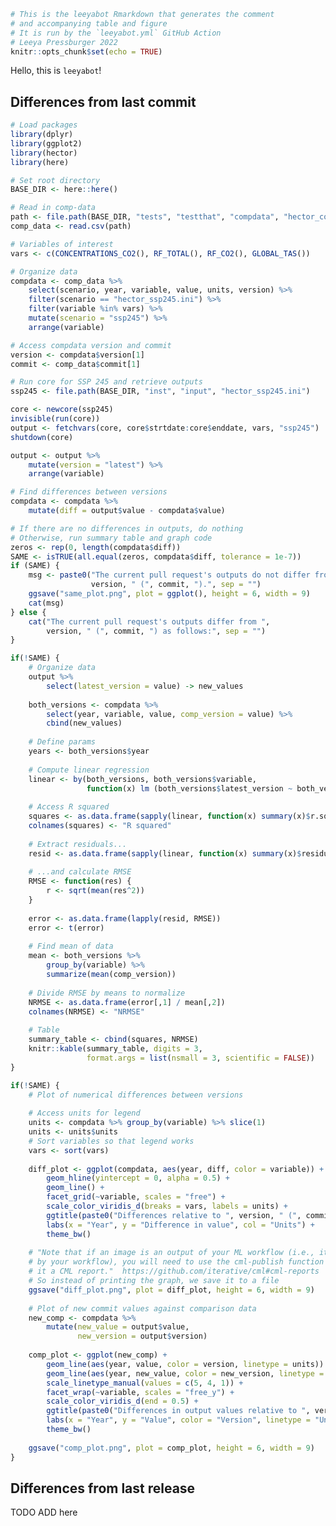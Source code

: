 ```r
# This is the leeyabot Rmarkdown that generates the comment
# and accompanying table and figure
# It is run by the `leeyabot.yml` GitHub Action
# Leeya Pressburger 2022
knitr::opts_chunk$set(echo = TRUE)
```

Hello, this is `leeyabot`! 

## Differences from last commit 

``` r
# Load packages
library(dplyr)
library(ggplot2)
library(hector)
library(here)

# Set root directory
BASE_DIR <- here::here()

# Read in comp-data
path <- file.path(BASE_DIR, "tests", "testthat", "compdata", "hector_comp.csv")
comp_data <- read.csv(path)

# Variables of interest
vars <- c(CONCENTRATIONS_CO2(), RF_TOTAL(), RF_CO2(), GLOBAL_TAS())

# Organize data
compdata <- comp_data %>% 
    select(scenario, year, variable, value, units, version) %>%
    filter(scenario == "hector_ssp245.ini") %>%
    filter(variable %in% vars) %>%
    mutate(scenario = "ssp245") %>%
    arrange(variable)

# Access compdata version and commit
version <- compdata$version[1]
commit <- comp_data$commit[1]

# Run core for SSP 245 and retrieve outputs
ssp245 <- file.path(BASE_DIR, "inst", "input", "hector_ssp245.ini")

core <- newcore(ssp245)
invisible(run(core))
output <- fetchvars(core, core$strtdate:core$enddate, vars, "ssp245")
shutdown(core)

output <- output %>% 
    mutate(version = "latest") %>%
    arrange(variable)

# Find differences between versions
compdata <- compdata %>% 
    mutate(diff = output$value - compdata$value)
```

```r
# If there are no differences in outputs, do nothing
# Otherwise, run summary table and graph code
zeros <- rep(0, length(compdata$diff))
SAME <- isTRUE(all.equal(zeros, compdata$diff, tolerance = 1e-7))
if (SAME) {
    msg <- paste0("The current pull request's outputs do not differ from ", 
                  version, " (", commit, ").", sep = "")
    ggsave("same_plot.png", plot = ggplot(), height = 6, width = 9)
    cat(msg)
} else {
    cat("The current pull request's outputs differ from ", 
        version, " (", commit, ") as follows:", sep = "")  
}
```

```r
if(!SAME) {
    # Organize data
    output %>%
        select(latest_version = value) -> new_values
    
    both_versions <- compdata %>%
        select(year, variable, value, comp_version = value) %>%
        cbind(new_values)
    
    # Define params
    years <- both_versions$year
    
    # Compute linear regression
    linear <- by(both_versions, both_versions$variable, 
                 function(x) lm (both_versions$latest_version ~ both_versions$comp_version))
    
    # Access R squared
    squares <- as.data.frame(sapply(linear, function(x) summary(x)$r.squared))
    colnames(squares) <- "R squared"
    
    # Extract residuals...
    resid <- as.data.frame(sapply(linear, function(x) summary(x)$residuals))
    
    # ...and calculate RMSE
    RMSE <- function(res) {
        r <- sqrt(mean(res^2))
    }
    
    error <- as.data.frame(lapply(resid, RMSE))
    error <- t(error)
    
    # Find mean of data
    mean <- both_versions %>% 
        group_by(variable) %>% 
        summarize(mean(comp_version))
    
    # Divide RMSE by means to normalize
    NRMSE <- as.data.frame(error[,1] / mean[,2])
    colnames(NRMSE) <- "NRMSE"
    
    # Table
    summary_table <- cbind(squares, NRMSE)
    knitr::kable(summary_table, digits = 3, 
                 format.args = list(nsmall = 3, scientific = FALSE))
}
```

``` r
if(!SAME) {
    # Plot of numerical differences between versions
    
    # Access units for legend
    units <- compdata %>% group_by(variable) %>% slice(1)
    units <- units$units
    # Sort variables so that legend works
    vars <- sort(vars)
    
    diff_plot <- ggplot(compdata, aes(year, diff, color = variable)) +
        geom_hline(yintercept = 0, alpha = 0.5) +
        geom_line() +
        facet_grid(~variable, scales = "free") +
        scale_color_viridis_d(breaks = vars, labels = units) +
        ggtitle(paste0("Differences relative to ", version, " (", commit, ")", " in ", compdata$scenario)) +
        labs(x = "Year", y = "Difference in value", col = "Units") +
        theme_bw()
    
    # "Note that if an image is an output of your ML workflow (i.e., it is produced
    # by your workflow), you will need to use the cml-publish function to include 
    # it a CML report."  https://github.com/iterative/cml#cml-reports
    # So instead of printing the graph, we save it to a file
    ggsave("diff_plot.png", plot = diff_plot, height = 6, width = 9)
    
    # Plot of new commit values against comparison data
    new_comp <- compdata %>%
        mutate(new_value = output$value,
               new_version = output$version)
    
    comp_plot <- ggplot(new_comp) +
        geom_line(aes(year, value, color = version, linetype = units)) +
        geom_line(aes(year, new_value, color = new_version, linetype = units)) +
        scale_linetype_manual(values = c(5, 4, 1)) +
        facet_wrap(~variable, scales = "free_y") +
        scale_color_viridis_d(end = 0.5) +
        ggtitle(paste0("Differences in output values relative to ", version, " (", commit, ")", " in ", compdata$scenario)) +
        labs(x = "Year", y = "Value", color = "Version", linetype = "Units") +
        theme_bw()
    
    ggsave("comp_plot.png", plot = comp_plot, height = 6, width = 9)
}
```


## Differences from last release 

TODO ADD here 

